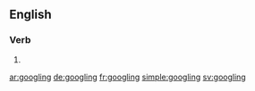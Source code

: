 ==English==

===Verb===
{{head|en}}

# {{present participle of|google}}

[[ar:googling]]
[[de:googling]]
[[fr:googling]]
[[simple:googling]]
[[sv:googling]]